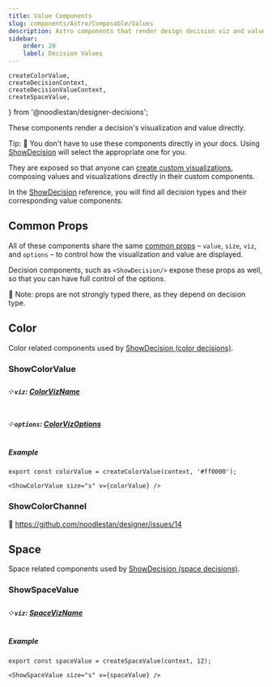 ```yaml
---
title: Value Components
slug: components/Astro/Composable/Values
description: Astro components that render design decision viz and value together.
sidebar:
    order: 20
    label: Decision Values
---
```



    createColorValue,
    createDecisionContext,
    createDecisionValueContext,
    createSpaceValue,
} from '@noodlestan/designer-decisions';



These components render a decision's visualization and value directly.

Tip: 🚧 You don't have to use these components directly in your docs.
Using [ShowDecision](/components/Astro/Decisions/show-decision/) will select
the appropriate one for you.

They are exposed so that anyone can
[create custom visualizations](/guides/creating-custom-design-decision-visualizations/),
composing values and visualizations directly in their custom components.

In the [ShowDecision](/components/Astro/Decisions/show-decision) reference,
you will find all decision types and their corresponding value components.

## Common Props

All of these components share the same [common props](/components/Astro/Props/#valueprops) –
`value`, `size`, `viz`, and `options` – to control how the visualization
and value are displayed.

Decision components, such as `<ShowDecision/>` expose these props as well, so that you
can have full control of the options.

🚧 Note: props are not strongly typed there, as they depend on decision type.

## Color

Color related components used by
[ShowDecision (color decisions)](/components/Astro/Decisions/show-decision/#color).

### ShowColorValue

##### ༶ `viz`: [ColorVizName](/api/designer-shows/Types/ColorVizName)

##### ༶ `options`: [ColorVizOptions](/api/designer-shows/Types/ColorVizOptions)

##### Example

```mdx
export const colorValue = createColorValue(context, '#ff0000');

<ShowColorValue size="s" v={colorValue} />
```

<CardGrid>
    <ShowColorValue size="s" v={colorValue} />
</CardGrid>

### ShowColorChannel

🚧 https://github.com/noodlestan/designer/issues/14

## Space

Space related components used by
[ShowDecision (space decisions)](/components/Astro/Decisions/show-decision/#space).

### ShowSpaceValue

##### ༶ `viz`: [SpaceVizName](/api/designer-shows/Types/SpaceVizName/)

##### Example

```mdx
export const spaceValue = createSpaceValue(context, 12);

<ShowSpaceValue size="s" v={spaceValue} />
```

<CardGrid>
    <ShowSpaceValue size="s" v={spaceValue} />
</CardGrid>
